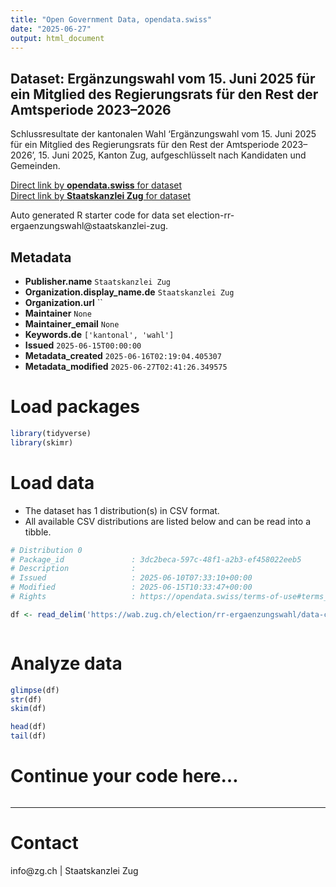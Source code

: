 ```yaml
---
title: "Open Government Data, opendata.swiss"
date: "2025-06-27"
output: html_document
---
```


## Dataset: Ergänzungswahl vom 15. Juni 2025 für ein Mitglied des Regierungsrats für den Rest der Amtsperiode 2023–2026

Schlussresultate der kantonalen Wahl 'Ergänzungswahl vom 15. Juni 2025 für ein Mitglied des Regierungsrats für den Rest der Amtsperiode 2023–2026', 15. Juni 2025, Kanton Zug, aufgeschlüsselt nach Kandidaten und Gemeinden.

[Direct link by **opendata.swiss** for dataset](https://opendata.swiss/de/dataset/erganzungswahl-vom-15-juni-2025-fur-ein-mitglied-des-regierungsrats-fur-den-rest-der-amtsperiod)<br>
[Direct link by **Staatskanzlei Zug** for dataset](https://wab.zug.ch/election/rr-ergaenzungswahl/data)

Auto generated R starter code for data set election-rr-ergaenzungswahl@staatskanzlei-zug.

## Metadata

- **Publisher.name** `Staatskanzlei Zug`
- **Organization.display_name.de** `Staatskanzlei Zug`
- **Organization.url** ``
- **Maintainer** `None`
- **Maintainer_email** `None`
- **Keywords.de** `['kantonal', 'wahl']`
- **Issued** `2025-06-15T00:00:00`
- **Metadata_created** `2025-06-16T02:19:04.405307`
- **Metadata_modified** `2025-06-27T02:41:26.349575`


# Load packages

```r

library(tidyverse)
library(skimr)

```

# Load data

-   The dataset has 1 distribution(s) in CSV format.
-   All available CSV distributions are listed below and can be read into a tibble.

```r

# Distribution 0
# Package_id               : 3dc2beca-597c-48f1-a2b3-ef458022eeb5
# Description              : 
# Issued                   : 2025-06-10T07:33:10+00:00
# Modified                 : 2025-06-15T10:33:47+00:00
# Rights                   : https://opendata.swiss/terms-of-use#terms_by

df <- read_delim('https://wab.zug.ch/election/rr-ergaenzungswahl/data-csv')



```

# Analyze data

```r

glimpse(df)
str(df)
skim(df)

head(df)
tail(df)

```

# Continue your code here...

```r

```

------------------------------------------------------------------------

# Contact

info@zg.ch | Staatskanzlei Zug
